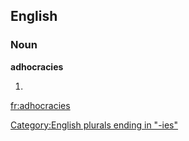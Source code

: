==English==

===Noun===
'''adhocracies'''

# {{plural of|[[adhocracy]]}}

[[Category:English plurals ending in "-ies"]]

[[fr:adhocracies]]